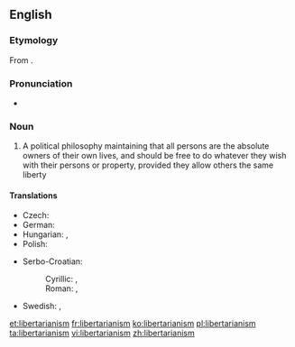 ==English==
{{wikipedia}}

===Etymology===
From {{suffix|libertarian|ism}}.

===Pronunciation===
* {{a|UK}} {{IPA|/lɪbəˈtɛːɹɪənɪz(ə)m/}}

===Noun===
{{en-noun}}

# A political philosophy maintaining that all persons are the absolute owners of their own lives, and should be free to do whatever they wish with their persons or property, provided they allow others the same liberty

====Translations====
{{trans-top|political philosophy}}
* Czech: {{t-|cs|libertarianismus|m}}
* German: {{t-|de|Libertarismus}}
* Hungarian: {{t-|hu|libertarianizmus}}, {{t-|hu|libertarizmus}}
* Polish: {{t-|pl|libertarianizm|m}}
{{trans-mid}}
* Serbo-Croatian: 
*: Cyrillic: {{t-|sh|либертаријанизам|m}}, {{t-|sh|слободарство|n}}
*: Roman: {{t-|sh|libertarijanizam|m}}, {{t-|sh|slobodarstvo|n}}
* Swedish: {{t-|sv|nyliberalism|n}}, {{t-|sv|libertarianism|n}}
{{trans-bottom}}

[[et:libertarianism]]
[[fr:libertarianism]]
[[ko:libertarianism]]
[[pl:libertarianism]]
[[ta:libertarianism]]
[[vi:libertarianism]]
[[zh:libertarianism]]